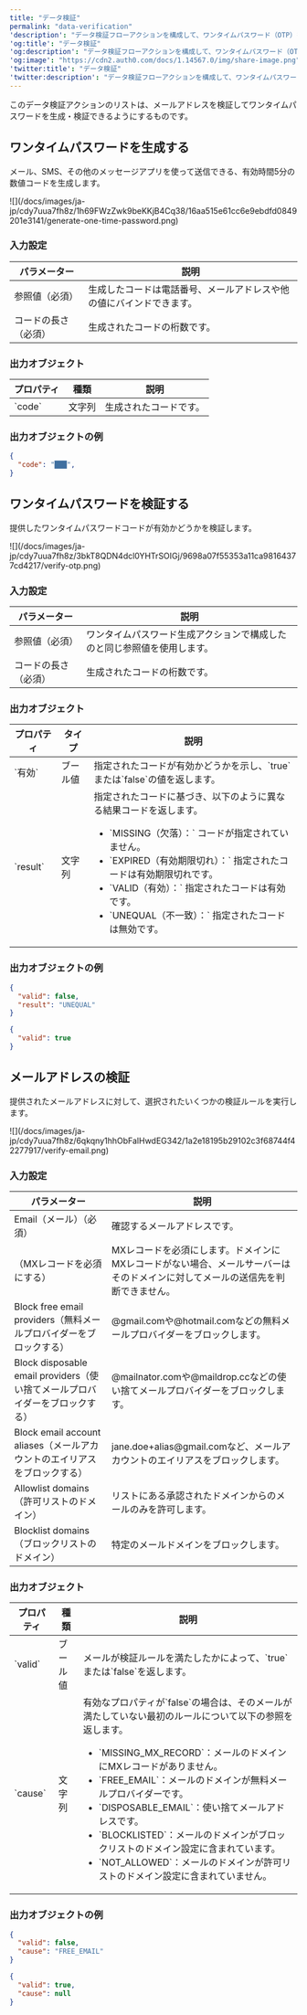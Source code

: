 ```yaml
---
title: "データ検証"
permalink: "data-verification"
'description': "データ検証フローアクションを構成して、ワンタイムパスワード（OTP）を生成し、メールアドレスを検証する方法を説明します。"
'og:title': "データ検証"
'og:description': "データ検証フローアクションを構成して、ワンタイムパスワード（OTP）を生成し、メールアドレスを検証する方法を説明します。"
'og:image': "https://cdn2.auth0.com/docs/1.14567.0/img/share-image.png"
'twitter:title': "データ検証"
'twitter:description': "データ検証フローアクションを構成して、ワンタイムパスワード（OTP）を生成し、メールアドレスを検証する方法を説明します。"
---
```


このデータ検証アクションのリストは、メールアドレスを検証してワンタイムパスワードを生成・検証できるようにするものです。

## ワンタイムパスワードを生成する

メール、SMS、その他のメッセージアプリを使って送信できる、有効時間5分の数値コードを生成します。

<Frame>![](/docs/images/ja-jp/cdy7uua7fh8z/1h69FWzZwk9beKKjB4Cq38/16aa515e61cc6e9ebdfd0849201e3141/generate-one-time-password.png)</Frame>

### 入力設定

<table class="table">
<thead>
<tr>
<th><b>パラメーター</b></th>
<th><b>説明</b></th>
</tr>
</thead>
<tbody>
<tr>
<td>参照値（必須）</td>
<td>生成したコードは電話番号、メールアドレスや他の値にバインドできます。</td>
</tr>
<tr>
<td>コードの長さ（必須）</td>
<td>生成されたコードの桁数です。</td>
</tr>
</tbody>
</table>

### 出力オブジェクト

<table class="table">
<thead>
<tr>
<th><b>プロパティ</b></th>
<th><b>種類</b></th>
<th><b>説明</b></th>
</tr>
</thead>
<tbody>
<tr>
<td>`code`</td>
<td>文字列</td>
<td>生成されたコードです。</td>
</tr>
</tbody>
</table>

### 出力オブジェクトの例

```json lines
{
  "code": "███",
}
```

## ワンタイムパスワードを検証する

提供したワンタイムパスワードコードが有効かどうかを検証します。

<Frame>![](/docs/images/ja-jp/cdy7uua7fh8z/3bkT8QDN4dcl0YHTrSOIGj/9698a07f55353a11ca98164377cd4217/verify-otp.png)</Frame>

### 入力設定

<table class="table">
<thead>
<tr>
<th><b>パラメーター</b></th>
<th><b>説明</b></th>
</tr>
</thead>
<tbody>
<tr>
<td>参照値（必須）</td>
<td>ワンタイムパスワード生成アクションで構成したのと同じ参照値を使用します。</td>
</tr>
<tr>
<td>コードの長さ（必須）</td>
<td>生成されたコードの桁数です。</td>
</tr>
</tbody>
</table>

### 出力オブジェクト

<table class="table">
<thead>
<tr>
<th><b>プロパティ</b></th>
<th><b>タイプ</b></th>
<th><b>説明</b></th>
</tr>
</thead>
<tbody>
<tr>
<td>`有効`</td>
<td>ブール値</td>
<td>指定されたコードが有効かどうかを示し、`true`または`false`の値を返します。</td>
</tr>
<tr>
<td>`result`</td>
<td>文字列</td>
<td>
指定されたコードに基づき、以下のように異なる結果コードを返します。
<ul>
<li> `MISSING（欠落）：` コードが指定されていません。</li>
<li> `EXPIRED（有効期限切れ）：` 指定されたコードは有効期限切れです。</li>
<li> `VALID（有効）：` 指定されたコードは有効です。</li>
<li> `UNEQUAL（不一致）：` 指定されたコードは無効です。</li>
</ul></td>
</tr>
</tbody>
</table>

### 出力オブジェクトの例

```json lines
{
  "valid": false,
  "result": "UNEQUAL"
}
```

```json lines
{
  "valid": true
}
```

## メールアドレスの検証

提供されたメールアドレスに対して、選択されたいくつかの検証ルールを実行します。

<Frame>![](/docs/images/ja-jp/cdy7uua7fh8z/6qkqny1hhObFalHwdEG342/1a2e18195b29102c3f68744f42277917/verify-email.png)</Frame>

### 入力設定

<table class="table">
<thead>
<tr>
<th><b>パラメーター</b></th>
<th><b>説明</b></th>
</tr>
</thead>
<tbody>
<tr>
<td>Email（メール）（必須）</td>
<td>確認するメールアドレスです。</td>
</tr>
<tr>
<td>（MXレコードを必須にする）</td>
<td>MXレコードを必須にします。ドメインにMXレコードがない場合、メールサーバーはそのドメインに対してメールの送信先を判断できません。</td>
</tr>
<tr>
<td>Block free email providers（無料メールプロバイダーをブロックする）</td>
<td>@gmail.comや@hotmail.comなどの無料メールプロバイダーをブロックします。</td>
</tr>
<tr>
<td>Block disposable email providers（使い捨てメールプロバイダーをブロックする）</td>
<td>@mailnator.comや@maildrop.ccなどの使い捨てメールプロバイダーをブロックします。</td>
</tr>
<tr>
<td>Block email account aliases（メールアカウントのエイリアスをブロックする）</td>
<td>jane.doe+alias@gmail.comなど、メールアカウントのエイリアスをブロックします。</td>
</tr>
<tr>
<td>Allowlist domains（許可リストのドメイン）</td>
<td>リストにある承認されたドメインからのメールのみを許可します。</td>
</tr>
<tr>
<td>Blocklist domains（ブロックリストのドメイン）</td>
<td>特定のメールドメインをブロックします。</td>
</tr>
</tbody>
</table>

### 出力オブジェクト

<table class="table">
<thead>
<tr>
<th><b>プロパティ</b></th>
<th><b>種類</b></th>
<th><b>説明</b></th>
</tr>
</thead>
<tbody>
<tr>
<td>`valid`</td>
<td>ブール値</td>
<td>メールが検証ルールを満たしたかによって、`true`または`false`を返します。</td>
</tr>
<tr>
<td>`cause`</td>
<td>文字列</td>
<td>
有効なプロパティが`false`の場合は、そのメールが満たしていない最初のルールについて以下の参照を返します。
<ul>
<li> `MISSING_MX_RECORD`：メールのドメインにMXレコードがありません。</li>
<li> `FREE_EMAIL`：メールのドメインが無料メールプロバイダーです。</li>
<li> `DISPOSABLE_EMAIL`：使い捨てメールアドレスです。</li>
<li> `BLOCKLISTED`：メールのドメインがブロックリストのドメイン設定に含まれています。</li>
<li> `NOT_ALLOWED`：メールのドメインが許可リストのドメイン設定に含まれていません。</li>
</ul></td>
</tr>
</tbody>
</table>

### 出力オブジェクトの例

```json lines
{
  "valid": false,
  "cause": "FREE_EMAIL"
}
```

```json lines
{
  "valid": true,
  "cause": null
}
```

